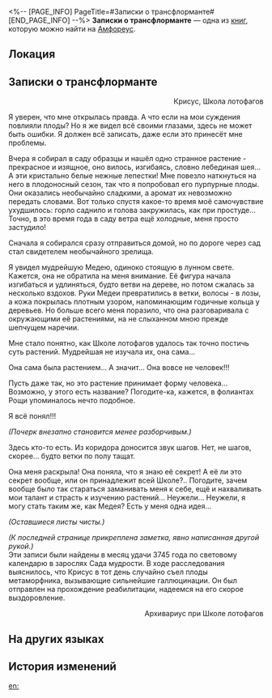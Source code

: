 <%-- [PAGE_INFO]
PageTitle=#Записки о трансфлорманте#
[END_PAGE_INFO] --%>
{{Дополнить}}
{{Книга Инфобокс
|id           = 486
|Название     = 
|Изображение  = Предмет Книга Амфореус 1.png
|Мир          = Амфореус
|Томов        = 1
|Автор        = <!--нужно добавить-->
|Описание     = По словам некоего учёного, пожелавшего остаться неизвестным, Школа лотофагов запретила раскрывать содержание этих записок другим Школам, дабы «не выносить сор из избы».
|Том1         = {{tx}}
|Источник1    = {{tx|Отсутствует источник}}
|Персонажи    = 
|Фракции      = 
}}
'''Записки о трансфлорманте''' — одна из [[Книги|книг]], которую можно найти на [[Амфореус]].

==Локация==
{{Отметка карты|<!--название карты-->|<!--id отметки-->}}

==Записки о трансфлорманте==
<div align="right">Крисус, Школа лотофагов</div>

Я уверен, что мне открылась правда. А что если на мои суждения повлияли плоды? Но я же видел всё своими глазами, здесь не может быть ошибки. Я должен всё записать, даже если это принесёт мне проблемы.

Вчера я собирал в саду образцы и нашёл одно странное растение - прекрасное и изящное, оно вилось, изгибаясь, словно лебединая шея... А эти кристально белые нежные лепестки! Мне повезло наткнуться на него в плодоносный сезон, так что я попробовал его пурпурные плоды. Они оказались необычайно сладкими, а аромат их невозможно передать словами. Вот только спустя какое-то время моё самочувствие ухудшилось: горло саднило и голова закружилась, как при простуде... Точно, в это время года в саду ветра ещё холодные, меня просто застудило!

Сначала я собирался сразу отправиться домой, но по дороге через сад стал свидетелем необычайного зрелища.

Я увидел мудрейшую Медею, одиноко стоящую в лунном свете. Кажется, она не обратила на меня внимание. Её фигура начала изгибаться и удлиняться, будто ветви на дереве, но потом сжалась за несколько вздохов. Руки Медеи превратились в ветки, волосы - в лозы, а кожа покрылась плотным узором, напоминающим годичные кольца у деревьев. Но больше всего меня поразило, что она разговаривала с окружающими её растениями, на не слыханном мною прежде шепчущем наречии.

Мне стало понятно, как Школе лотофагов удалось так точно постичь суть растений. Мудрейшая не изучала их, она сама...

Она сама была растением... А значит... Она вовсе не человек!!!

Пусть даже так, но это растение принимает форму человека... Возможно, у этого есть название? Погодите-ка, кажется, в фолиантах Рощи упоминалось нечто подобное.

Я всё понял!!!

''(Почерк внезапно становится менее разборчивым.)''

Здесь кто-то есть. Из коридора доносится звук шагов. Нет, не шагов, скорее... будто ветки по полу тащат.

Она меня раскрыла! Она поняла, что я знаю её секрет! А её ли это секрет вообще, или он принадлежит всей Школе?.. Погодите, зачем вообще было так стараться заманивать меня к себе, ещё и нахваливать мои талант и страсть к изучению растений... Неужели... Неужели, я могу стать таким же, как Медея? Есть у меня одна идея...

''(Оставшиеся листы чисты.)''

''(К последней странице прикреплена заметка, явно написанная другой рукой.)''<br />
Эти записи были найдены в месяц удачи 3745 года по световому календарю в зарослях Сада мудрости. В ходе расследования выяснилось, что Крисус в тот день случайно съел плоды метаморфника, вызывающие сильнейшие галлюцинации. Он был отправлен на прохождение реабилитации, надеемся на его скорое выздоровление.<br /><div align="right">Архивариус при Школе лотофагов</div>

==На других языках==
{{На других языках
|en   = Transmogrifier's Notes
|zhs  = 幻化者手记
|zht  = 幻化者手記
|ja   = 幻覚を見た者の手記
|ko   = 환화자의 수기
|es   = Notas del transmutador
|fr   = Notes de métamorphe
|ru   = Записки о трансфлорманте
|th   = บันทึกของผู้แปลงมายา
|vi   = Ghi Chú Của Người Biến Hóa
|de   = Die Notizen des Transmogrifizierten
|id   = Catatan Ahli Ilusi
|pt   = Notas do Transmutador
}}

==История изменений==
{{История изменений|3.5}}

[[en:]]